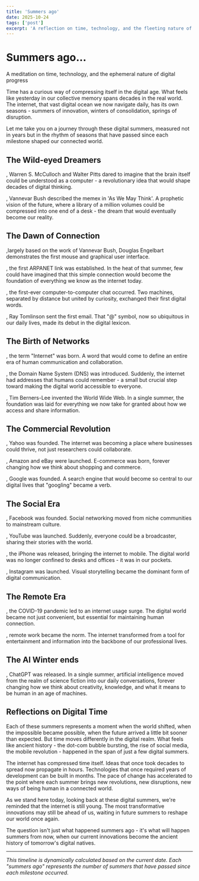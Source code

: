 ```yaml
---
title: 'Summers ago'
date: 2025-10-24
tags: ['post']
excerpt: 'A reflection on time, technology, and the fleeting nature of digital summers'
---
```



<hgroup>
	<h1>Summers ago...</h1>
	<p>A meditation on time, technology, and the ephemeral nature of digital progress</p>
</hgroup>

Time has a curious way of compressing itself in the digital age. What feels like yesterday in our collective memory spans decades in the real world. The internet, that vast digital ocean we now navigate daily, has its own seasons - summers of innovation, winters of consolidation, springs of disruption.

Let me take you on a journey through these digital summers, measured not in years but in the rhythm of seasons that have passed since each milestone shaped our connected world.

## The Wild-eyed Dreamers

**<SummersAgo year={1943} />**, Warren S. McCulloch and Walter Pitts dared to imagine that the brain itself could be understood as a computer - a revolutionary idea that would shape decades of digital thinking.

**<SummersAgo year={1945} />**, Vannevar Bush described the memex in 'As We May Think'. A prophetic vision of the future, where a library of a million volumes could be compressed into one end of a desk - the dream that would eventually become our reality.

## The Dawn of Connection

**<SummersAgo year={1968} />**,largely based on the work of Vannevar Bush, Douglas Engelbart demonstrates the first mouse and graphical user interface.

**<SummersAgo year={1969} />**, the first ARPANET link was established. In the heat of that summer, few could have imagined that this simple connection would become the foundation of everything we know as the internet today.

**<SummersAgo year={1970} />**, the first-ever computer-to-computer chat occurred. Two machines, separated by distance but united by curiosity, exchanged their first digital words.

**<SummersAgo year={1971} />**, Ray Tomlinson sent the first email. That "@" symbol, now so ubiquitous in our daily lives, made its debut in the digital lexicon.

## The Birth of Networks

**<SummersAgo year={1974} />**, the term "Internet" was born. A word that would come to define an entire era of human communication and collaboration.

**<SummersAgo year={1983} />**, the Domain Name System (DNS) was introduced. Suddenly, the internet had addresses that humans could remember - a small but crucial step toward making the digital world accessible to everyone.

**<SummersAgo year={1989} />**, Tim Berners-Lee invented the World Wide Web. In a single summer, the foundation was laid for everything we now take for granted about how we access and share information.

## The Commercial Revolution

**<SummersAgo year={1994} />**, Yahoo was founded. The internet was becoming a place where businesses could thrive, not just researchers could collaborate.

**<SummersAgo year={1995} />**, Amazon and eBay were launched. E-commerce was born, forever changing how we think about shopping and commerce.

**<SummersAgo year={1998} />**, Google was founded. A search engine that would become so central to our digital lives that "googling" became a verb.

## The Social Era

**<SummersAgo year={2004} />**, Facebook was founded. Social networking moved from niche communities to mainstream culture.

**<SummersAgo year={2005} />**, YouTube was launched. Suddenly, everyone could be a broadcaster, sharing their stories with the world.

**<SummersAgo year={2007} />**, the iPhone was released, bringing the internet to mobile. The digital world was no longer confined to desks and offices - it was in our pockets.

**<SummersAgo year={2010} />**, Instagram was launched. Visual storytelling became the dominant form of digital communication.

## The Remote Era

**<SummersAgo year={2020} />**, the COVID-19 pandemic led to an internet usage surge. The digital world became not just convenient, but essential for maintaining human connection.

**<SummersAgo year={2022} />**, remote work became the norm. The internet transformed from a tool for entertainment and information into the backbone of our professional lives.

## The AI Winter ends

**<SummersAgo year={2022} />**, ChatGPT was released. In a single summer, artificial intelligence moved from the realm of science fiction into our daily conversations, forever changing how we think about creativity, knowledge, and what it means to be human in an age of machines.


## Reflections on Digital Time

Each of these summers represents a moment when the world shifted, when the impossible became possible, when the future arrived a little bit sooner than expected. But time moves differently in the digital realm. What feels like ancient history  -  the dot-com bubble bursting, the rise of social media, the mobile revolution  -  happened in the span of just a few digital summers.

The internet has compressed time itself. Ideas that once took decades to spread now propagate in hours. Technologies that once required years of development can be built in months. The pace of change has accelerated to the point where each summer brings new revolutions, new disruptions, new ways of being human in a connected world.

As we stand here today, looking back at these digital summers, we're reminded that the internet is still young. The most transformative innovations may still be ahead of us, waiting in future summers to reshape our world once again.

The question isn't just what happened summers ago - it's what will happen summers from now, when our current innovations become the ancient history of tomorrow's digital natives.

---

*This timeline is dynamically calculated based on the current date. Each "summers ago" represents the number of summers that have passed since each milestone occurred.*


